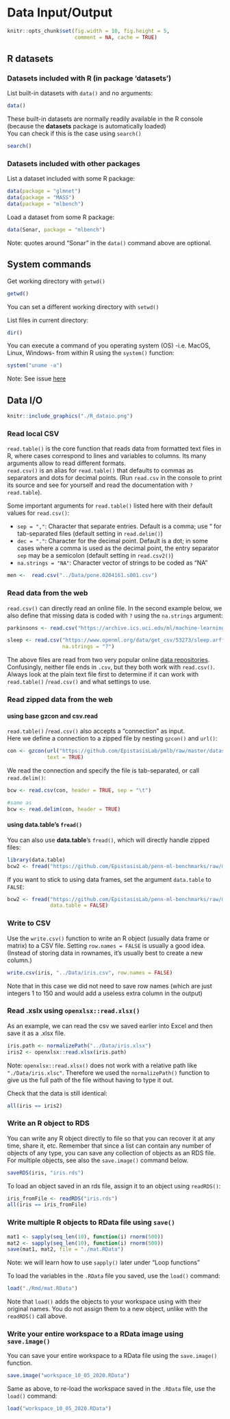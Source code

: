 # Data Input/Output {#dataio}

```r
knitr::opts_chunk$set(fig.width = 10, fig.height = 5,
                      comment = NA, cache = TRUE) 
```

## R datasets

### Datasets included with R (in package 'datasets')

List built-in datasets with `data()` and no arguments:

```r
data()
```

These built-in datasets are normally readily available in the R console (because the **datasets** package is automatically loaded)  
You can check if this is the case using `search()`

```r
search()
```

### Datasets included with other packages

List a dataset included with some R package:

```r
data(package = "glmnet")
data(package = "MASS")
data(package = "mlbench")
```

Load a dataset from some R package:

```r
data(Sonar, package = "mlbench")
```

Note: quotes around "Sonar" in the `data()` command above are optional.

## System commands

Get working directory with `getwd()`

```r
getwd()
```

You can set a different working directory with `setwd()`  

List files in current directory:

```r
dir()
```

You can execute a command of you operating system (OS) -i.e. MacOS, Linux, Windows- from within R using the `system()` function:

```r
system("uname -a")
```

Note: See issue [here](https://stackoverflow.com/questions/27388964/rmarkdown-not-outputting-results-of-system-command-to-html-file)

## Data I/O

```r
knitr::include_graphics("./R_dataio.png")
```

### Read local CSV

`read.table()` is the core function that reads data from formatted text files in R, where cases correspond to lines and variables to columns. Its many arguments allow to read different formats.  
`read.csv()` is an alias for `read.table()` that defaults to commas as separators and dots for decimal points. (Run `read.csv` in the console to print its source and see for yourself and read the documentation with `?read.table`). 

Some important arguments for `read.table()` listed here with their default values for `read.csv()`:

* `sep = ","`: Character that separate entries. Default is a comma; use "\t" for tab-separated files (default setting in `read.delim()`)
* `dec = "."`: Character for the decimal point. Default is a dot; in some cases where a comma is used as the decimal point, the entry separator `sep` may be a semicolon (default setting in `read.csv2()`)
* `na.strings = "NA"`: Character vector of strings to be coded as "NA"

```r
men <-  read.csv("../Data/pone.0204161.s001.csv")
```

### Read data from the web

`read.csv()` can directly read an online file. In the second example below, we also define that missing data is coded with `?`  using the `na.strings` argument:

```r
parkinsons <- read.csv("https://archive.ics.uci.edu/ml/machine-learning-databases/parkinsons/parkinsons.data")

sleep <- read.csv("https://www.openml.org/data/get_csv/53273/sleep.arff",
                  na.strings = "?")
```

The above files are read from two very popular online [data repositories](https://rtemis.lambdamd.org/resources.html#datasets). Confusingly, neither file ends in `.csv`, but they both work with `read.csv()`. Always look at the plain text file first to determine if it can work with `read.table()` /`read.csv()` and what settings to use.

### Read zipped data from the web 

#### using base gzcon and csv.read

`read.table()` /`read.csv()` also accepts a "connection" as input.  
Here we define a connection to a zipped file by nesting `gzcon()` and `url()`:

```r
con <- gzcon(url("https://github.com/EpistasisLab/pmlb/raw/master/datasets/breast_cancer_wisconsin/breast_cancer_wisconsin.tsv.gz"),
             text = TRUE)
```

We read the connection and specify the file is tab-separated, or call `read.delim()`:

```r
bcw <- read.csv(con, header = TRUE, sep = "\t")

#same as
bcw <- read.delim(con, header = TRUE)
```

#### using **data.table**'s `fread()`

You can also use __data.table__'s `fread()`, which will directly handle zipped files:

```r
library(data.table)
bcw2 <- fread("https://github.com/EpistasisLab/penn-ml-benchmarks/raw/master/datasets/classification/breast-cancer-wisconsin/breast-cancer-wisconsin.tsv.gz")
```

If you want to stick to using data frames, set the argument `data.table` to `FALSE`:

```r
bcw2 <- fread("https://github.com/EpistasisLab/penn-ml-benchmarks/raw/master/datasets/classification/breast-cancer-wisconsin/breast-cancer-wisconsin.tsv.gz",
              data.table = FALSE)
```

### Write to CSV

Use the `write.csv()` function to write an R object (usually data frame or matrix) to a CSV file. Setting `row.names = FALSE` is usually a good idea. (Instead of storing data in rownames, it's usually best to create a new column.)

```r
write.csv(iris, "../Data/iris.csv", row.names = FALSE)
```

Note that in this case we did not need to save row names (which are just integers 1 to  150 and would add a useless extra column in the output)

### Read .xslx using `openxlsx::read.xlsx()`

As an example, we can read the csv we saved earlier into Excel and then save it as a .xlsx file.  

```r
iris.path <- normalizePath("../Data/iris.xlsx")
iris2 <- openxlsx::read.xlsx(iris.path)
```

Note: `openxlsx::read.xlsx()` does not work with a relative path like `"./Data/iris.xlsc"`. Therefore we used the `normalizePath()` function to give us the full path of the file without having to type it out.

Check that the data is still identical:

```r
all(iris == iris2)
```

### Write an R object to RDS

You can write any R object directly to file so that you can recover it at any time, share it, etc. Remember that since a list can contain any number of objects of any type, you can save any collection of objects as an RDS file. For multiple objects, see also the `save.image()` command below.

```r
saveRDS(iris, "iris.rds")
```

To load an object saved in an rds file, assign it to an object  using `readRDS()`:

```r
iris_fromFile <- readRDS("iris.rds")
all(iris == iris_fromFile)
```

### Write multiple R objects to RData file using `save()`

```r
mat1 <- sapply(seq_len(10), function(i) rnorm(500))
mat2 <- sapply(seq_len(10), function(i) rnorm(500))
save(mat1, mat2, file = "./mat.RData")
```

Note: we will learn how to use `sapply()` later under "Loop functions"

To load the variables in the `.RData` file you saved, use the `load()` command:

```r
load("./Rmd/mat.RData")
```

Note that `load()` adds the objects to your workspace using with their original names. You do not assign them to a new object, unlike with the `readRDS()` call above.

### Write your entire workspace to a RData image using `save.image()`

You can save your entire workspace to a RData file using the `save.image()` function.  

```r
save.image("workspace_10_05_2020.RData")
```

Same as above, to re-load the workspace saved in the `.RData` file, use the `load()` command:

```r
load("workspace_10_05_2020.RData")
```
